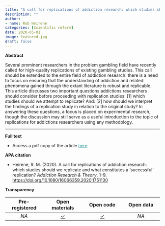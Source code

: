 ```yaml
---
title: "A call for replications of addiction research: which studies should we replicate and what constitutes a ‘successful’ replication?"
description: ""
author:
- name: Rob Heirene
categories: [Scientific reform]
date: 2020-05-01
image: featured.jpg
draft: false
---
```


**Abstract**

Several prominent researchers in the problem gambling field have recently called for high-quality replications of existing gambling studies. This call should be extended to the entire field of addiction research: there is a need to focus on ensuring that the understanding of addiction and related phenomena gained through the extant literature is robust and replicable. This article discusses two important questions addictions researchers should consider before proceeding with replication studies: \[1\] which studies should we attempt to replicate? And: \[2\] how should we interpret the findings of a replication study in relation to the original study? In answering these questions, a focus is placed on experimental research, though the discussion may still serve as a useful introduction to the topic of replications for addictions researchers using any methodology.

------------------------------------------------------------------------

**Full text**

-   Access a pdf copy of the article [here](2021-replications-addiction-Heirene.pdf){style="color: #289998"}

**APA citation**

-   Heirene, R. M. (2020). A call for replications of addiction research: which studies should we replicate and what constitutes a 'successful' replication? *Addiction Research & Theory*, 1--9. <https://doi.org/10.1080/16066359.2020.1751130>

**Transparency**

| **Pre-registered** |     **Open materials**     |       **Open code**        | **Open data** |
|:----------------:|:-----------------:|:-----------------:|:----------------:|
|        *NA*        | [✓](https://osf.io/5r7a9/) | [✓](https://osf.io/5r7a9/) |     *NA*      |
